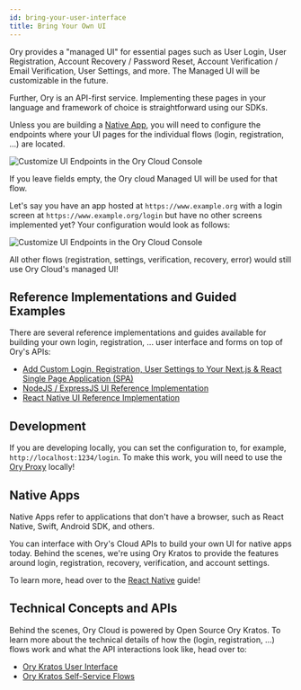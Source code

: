 ```yaml
---
id: bring-your-user-interface
title: Bring Your Own UI
---
```


Ory provides a "managed UI" for essential pages such as User Login, User Registration, Account Recovery / Password Reset, Account
Verification / Email Verification, User Settings, and more. The Managed UI will be customizable in the future.

Further, Ory is an API-first service. Implementing these pages in your language and framework of choice is straightforward using
our SDKs.

Unless you are building a [Native App](#native-apps), you will need to configure the endpoints where your UI pages for the
individual flows (login, registration, ...) are located.

![Customize UI Endpoints in the Ory Cloud Console](_static/bring-your-user-interface/cloud-config.png)

If you leave fields empty, the Ory cloud Managed UI will be used for that flow.

Let's say you have an app hosted at `https://www.example.org` with a login screen at `https://www.example.org/login` but have no
other screens implemented yet? Your configuration would look as follows:

![Customize UI Endpoints in the Ory Cloud Console](_static/bring-your-user-interface/login-ui.png)

All other flows (registration, settings, verification, recovery, error) would still use Ory Cloud's managed UI!

## Reference Implementations and Guided Examples

There are several reference implementations and guides available for building your own login, registration, ... user interface and
forms on top of Ory's APIs:

- [Add Custom Login, Registration, User Settings to Your Next.js & React Single Page Application (SPA)](https://www.ory.sh/nextjs-authentication-spa-custom-flows-open-source/)
- [NodeJS / ExpressJS UI Reference Implementation](https://github.com/ory/kratos-selfservice-ui-node)
- [React Native UI Reference Implementation](https://github.com/ory/kratos-selfservice-ui-react-native)

## Development

If you are developing locally, you can set the configuration to, for example, `http://localhost:1234/login`. To make this work,
you will need to use the [Ory Proxy](./cli/proxy-and-tunnel) locally!

## Native Apps

Native Apps refer to applications that don't have a browser, such as React Native, Swift, Android SDK, and others.

You can interface with Ory's Cloud APIs to build your own UI for native apps today. Behind the scenes, we're using Ory Kratos to
provide the features around login, registration, recovery, verification, and account settings.

To learn more, head over to the [React Native](../getting-started/integrate-auth/react-native) guide!

## Technical Concepts and APIs

Behind the scenes, Ory Cloud is powered by Open Source Ory Kratos. To learn more about the technical details of how the (login,
registration, ...) flows work and what the API interactions look like, head over to:

- [Ory Kratos User Interface](https://www.ory.sh/kratos/docs/concepts/ui-user-interface)
- [Ory Kratos Self-Service Flows](https://www.ory.sh/kratos/docs/self-service)

